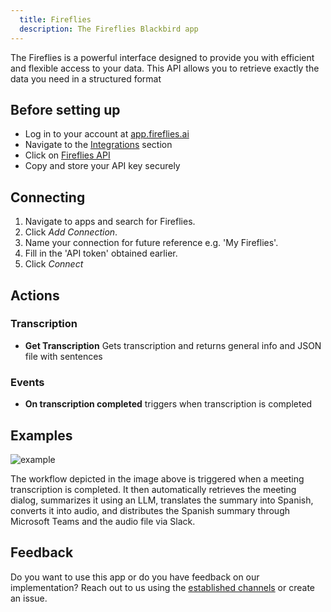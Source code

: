 ```yaml
---
  title: Fireflies
  description: The Fireflies Blackbird app
---
```


<LinkCard title="View on Github" target="_blank" href="https://github.com/bb-io/Fireflies" icon="github" />

The Fireflies is a powerful interface designed to provide you with efficient and flexible access to your data. This API allows you to retrieve exactly the data you need in a structured format


## Before setting up

- Log in to your account at [app.fireflies.ai](https://app.fireflies.ai/)
- Navigate to the [Integrations](https://app.fireflies.ai/integrations) section
- Click on [Fireflies API](https://app.fireflies.ai/integrations/custom/fireflies)
- Copy and store your API key securely

## Connecting

1. Navigate to apps and search for Fireflies.
2. Click _Add Connection_.
3. Name your connection for future reference e.g. 'My Fireflies'.
4. Fill in the 'API token' obtained earlier.
5. Click _Connect_

## Actions

### Transcription

- **Get Transcription** Gets transcription and returns general info and JSON file with sentences

### Events

- **On transcription completed** triggers when transcription is completed

## Examples

![example](https://raw.githubusercontent.com/bb-io/Fireflies/main/image/README/fireflies-example.png)

The workflow depicted in the image above is triggered when a meeting transcription is completed. It then automatically retrieves the meeting dialog, summarizes it using an LLM, translates the summary into Spanish, converts it into audio, and distributes the Spanish summary through Microsoft Teams and the audio file via Slack.

## Feedback

Do you want to use this app or do you have feedback on our implementation? Reach out to us using the [established channels](https://www.blackbird.io/) or create an issue.

